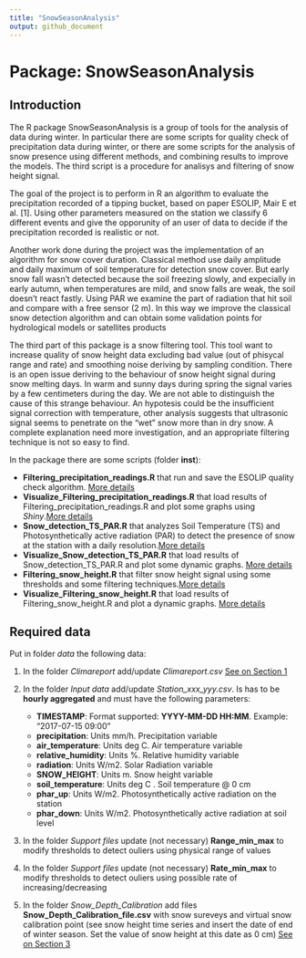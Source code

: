 ```yaml
---
title: "SnowSeasonAnalysis"
output: github_document
---
```


# Package: SnowSeasonAnalysis

## Introduction 

The R package SnowSeasonAnalysis is a group of tools for the analysis of data during winter. In particular there are some scripts for quality check of precipitation data during winter, or there are some scripts for the analysis of snow presence using different methods, and combining results to improve the models. The third script is a procedure for analisys and filtering of snow height signal.  

The goal of the project is to perform in R an algorithm to evaluate the precipitation recorded of a tipping bucket, based on paper ESOLIP, Mair E et al. [1]. Using other parameters measured on the station we classify 6 different events and give the opporunity of an user of data to decide if the precipitation recorded is realistic or not. 

Another work done during the project was the implementation of an algorithm for snow cover duration. Classical method use daily amplitude and daily maximum of soil temperature for detection snow cover. But early snow fall wasn't detected because the soil freezing slowly, and expecially in early autumn, when temperatures are mild, and snow falls are weak, the soil doesn't react fastly. Using PAR we examine the part of radiation that hit soil and compare with a free sensor (2 m). In this way we improve the classical snow detection algorithm and can obtain some validation points for hydrological models or satellites products  

The third part of this package is a snow filtering tool. This tool want to increase quality of snow height data excluding bad value (out of phisycal range and rate) and smoothing noise deriving by sampling condition. There is an open issue deriving to the behaviour of snow height signal during snow melting days. In warm and sunny days during spring the signal varies by a few centimeters during the day. We are not able to distinguish the cause of this strange behaviour. An hypotesis could be the insufficient signal correction with temperature, other analysis suggests that ultrasonic signal seems to penetrate on the "wet" snow more than in dry snow. A complete explanation need more investigation, and an appropriate filtering technique is not so easy to find.   

In the package there are some scripts (folder **inst**):

* **Filtering_precipitation_readings.R** that run and save the ESOLIP quality check algorithm. [More details](https://github.com/EURAC-Ecohydro/SnowSeasonAnalysis/blob/master/vignettes/Filtering_precipitation_readings.Rmd)
* **Visualize_Filtering_precipitation_readings.R** that load results of Filtering_precipitation_readings.R and plot some graphs using *Shiny*.[More details](https://github.com/EURAC-Ecohydro/SnowSeasonAnalysis/blob/master/vignettes/Visualize_Filtering_precipitation_readings.Rmd)
* **Snow_detection_TS_PAR.R** that analyzes Soil Temperature (TS) and Photosynthetically active radiation (PAR) to detect the presence of snow at the station with a daily resolution.[More details](https://github.com/EURAC-Ecohydro/SnowSeasonAnalysis/blob/master/vignettes/Snow_detection_TS_PAR.Rmd)
* **Visualize_Snow_detection_TS_PAR.R** that load results of Snow_detection_TS_PAR.R and plot some dynamic graphs. [More details](https://github.com/EURAC-Ecohydro/SnowSeasonAnalysis/blob/master/vignettes/Visualize_Snow_detection_TS_PAR.Rmd)
* **Filtering_snow_height.R** that filter snow height signal using some thresholds and some filtering techniques.[More details](https://github.com/EURAC-Ecohydro/SnowSeasonAnalysis/blob/master/vignettes/Filtering_snow_height.Rmd)
* **Visualize_Filtering_snow_height.R** that load results of Filtering_snow_height.R and plot a dynamic graphs. [More details](https://github.com/EURAC-Ecohydro/SnowSeasonAnalysis/blob/master/vignettes/Visualize_Filtering_snow_height.Rmd)


## Required data
Put in folder *data* the following data:

1. In the folder *Climareport* add/update *Climareport.csv* [See on Section 1](https://github.com/EURAC-Ecohydro/SnowSeasonAnalysis/blob/master/vignettes/Filtering_precipitation_readings.Rmd)

2. In the folder *Input data* add/update *Station_xxx_yyy.csv*. Is has to be **hourly aggregated** and must have the following parameters:
      + **TIMESTAMP**: Format supported: **YYYY-MM-DD HH:MM**. Example: "2017-07-15 09:00"
      + **precipitation**: Units mm/h. Precipitation variable 
      + **air_temperature**: Units deg C. Air temperature variable
      + **relative_humidity**: Units %. Relative humidity variable
      + **radiation**: Units W/m2. Solar Radiation variable
      + **SNOW_HEIGHT**: Units m. Snow height variable
      + **soil_temperature**: Units deg C . Soil temperature @ 0 cm 
      + **phar_up**: Units W/m2. Photosynthetically active radiation on the station
      + **phar_down**: Units W/m2. Photosynthetically active radiation at soil level
      
3. In the folder *Support files* update (not necessary) **Range_min_max** to modify thresholds to detect ouliers using physical range of values

4. In the folder *Support files* update (not necessary) **Rate_min_max** to modify thresholds to detect ouliers using possible rate of increasing/decreasing 

5. In the folder *Snow_Depth_Calibration* add files **Snow_Depth_Calibration_file.csv** with snow sureveys and virtual snow calibration point (see snow height time series and insert the date of end of winter season. Set the value of snow height at this date as 0 cm)  [See on Section 3](https://github.com/EURAC-Ecohydro/SnowSeasonAnalysis/blob/master/vignettes/Filtering_snow_height.Rmd)


